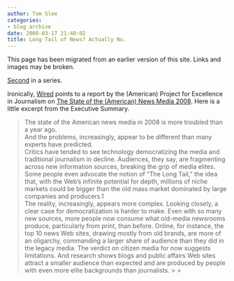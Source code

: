 ```yaml
---
author: Tom Slee
categories:
- blog archive
date: 2008-03-17 21:40:02
title: Long Tail of News? Actually No.
---
```


::: {.callout-note}

This page has been migrated from an earlier version of this site. 
Links and images may be broken.

:::



				

[Second](http://whimsley.typepad.com/whimsley/2008/02/long-tail-of-bo.html) in a series.




Ironically, [Wired](http://news.wired.com/dynamic/stories/S/STATE_OF_JOURNALISM?SITE=WIRE&SECTION=HOME&TEMPLATE=DEFAULT&CTIME=2008-03-16-16-32-59) points to a report by the (American) Project for Excellence in Journalism on [The State of the (American) News Media 2008](http://www.stateofthenewsmedia.org/2008/). Here is a little excerpt from the Executive Summary.

<blockquote>The state of the American news media in 2008 is more troubled than a year ago.  
And the problems, increasingly, appear to be different than many experts have predicted.  
Critics have tended to see technology democratizing the media and traditional journalism in decline. Audiences, they say, are fragmenting across new information sources, breaking the grip of media elites. Some people even advocate the notion of “The Long Tail,” the idea that, with the Web’s infinite potential for depth, millions of niche markets could be bigger than the old mass market dominated by large companies and producers.1  
The reality, increasingly, appears more complex. Looking closely, a clear case for democratization is harder to make. Even with so many new sources, more people now consume what old-media newsrooms produce, particularly from print, than before. Online, for instance, the top 10 news Web sites, drawing mostly from old brands, are more of an oligarchy, commanding a larger share of audience than they did in the legacy media. The verdict on citizen media for now suggests limitations. And research shows blogs and public affairs Web sites attract a smaller audience than expected and are produced by people with even more elite backgrounds than journalists.
> 
> </blockquote>


		
